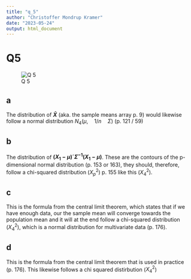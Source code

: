 ```yaml
---
title: "q_5"
author: "Christoffer Mondrup Kramer"
date: "2023-05-24"
output: html_document
---
```

# Q5
![Q 5](q_5.png)

## a
The distribution of **$\bar{X}$** (aka. the sample means array p. 9) would likewise follow a normal distribution $N_4(\mu, \quad 1/n \quad \Sigma)$  (p. 121 / 59)

## b
The distribution of **$(X_1 - \mu)´\Sigma^{-1}(X_1 - \mu)$**. These are the contours of the p-dimensional normal distribution (p. 153 or 163), they should, therefore, follow a chi-squared distribution ($X_p^2$) p. 155 like this ($X_4^2$).  

## c  
This is the formula from the central limit theorem, which states that if we have enough data, our the sample mean will converge towards the population mean and it will at the end follow a chi-squared distribution ($X_4^2$), which is a normal distribution for multivariate data (p. 176). 

## d 
This is the formula from the central limit theorem that is used in practice (p. 176). This likewise follows a chi squared distirbution ($X_4^2$) 